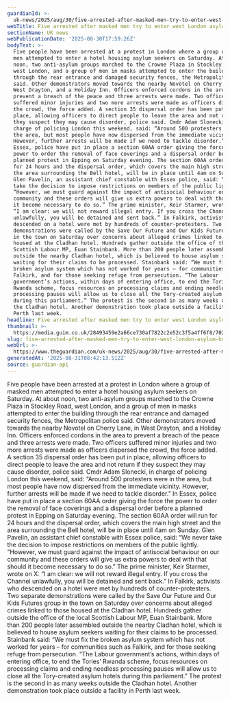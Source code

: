 ```yaml
---
guardianId: >-
  uk-news/2025/aug/30/five-arrested-after-masked-men-try-to-enter-west-london-asylum-hotel
webTitle: Five arrested after masked men try to enter west London asylum hotel
sectionName: UK news
webPublicationDate: '2025-08-30T17:59:26Z'
bodyText: >-
  Five people have been arrested at a protest in London where a group of masked
  men attempted to enter a hotel housing asylum seekers on Saturday. At about
  noon, two anti-asylum groups marched to the Crowne Plaza in Stockley Road,
  west London, and a group of men in masks attempted to enter the building
  through the rear entrance and damaged security fences, the Metropolitan police
  said. Other demonstrators moved towards the nearby Novotel on Cherry Lane, in
  West Drayton, and a Holiday Inn. Officers enforced cordons in the area to
  prevent a breach of the peace and three arrests were made. Two officers
  suffered minor injuries and two more arrests were made as officers dispersed
  the crowd, the force added. A section 35 dispersal order has been put in
  place, allowing officers to direct people to leave the area and not return if
  they suspect they may cause disorder, police said. Cmdr Adam Slonecki, in
  charge of policing London this weekend, said: “Around 500 protesters were in
  the area, but most people have now dispersed from the immediate vicinity.
  However, further arrests will be made if we need to tackle disorder.” In
  Essex, police have put in place a section 60AA order giving the force the
  power to order the removal of face coverings and a dispersal order before a
  planned protest in Epping on Saturday evening. The section 60AA order will run
  for 24 hours and the dispersal order, which covers the main high street and
  the area surrounding the Bell hotel, will be in place until 4am on Sunday.
  Glen Pavelin, an assistant chief constable with Essex police, said: “We never
  take the decision to impose restrictions on members of the public lightly.
  “However, we must guard against the impact of antisocial behaviour on our
  community and these orders will give us extra powers to deal with that should
  it become necessary to do so.” The prime minister, Keir Starmer, wrote on X:
  “I am clear: we will not reward illegal entry. If you cross the Channel
  unlawfully, you will be detained and sent back.” In Falkirk, activists who
  descended on a hotel were met by hundreds of counter-protesters. Two separate
  demonstrations were called by the Save Our Future and Our Kids Futures group
  in the town on Saturday over concerns about alleged crimes linked to those
  housed at the Cladhan hotel. Hundreds gather outside the office of the local
  Scottish Labour MP, Euan Stainbank. More than 200 people later assembled
  outside the nearby Cladhan hotel, which is believed to house asylum seekers
  waiting for their claims to be processed. Stainbank said: “We must fix the
  broken asylum system which has not worked for years – for communities such as
  Falkirk, and for those seeking refuge from persecution. “The Labour
  government’s actions, within days of entering office, to end the Tories’
  Rwanda scheme, focus resources on processing claims and ending needless
  processing pauses will allow us to close all the Tory-created asylum hotels
  during this parliament.” The protest is the second in as many weeks outside
  the Cladhan hotel. Another demonstration took place outside a facility in
  Perth last week.
headline: Five arrested after masked men try to enter west London asylum hotel
thumbnail: >-
  https://media.guim.co.uk/28493459e2a66ce730af7822c2e52c3f5a4ff6f8/702_354_2148_1719/500.jpg
slug: five-arrested-after-masked-men-try-to-enter-west-london-asylum-hotel
webUrl: >-
  https://www.theguardian.com/uk-news/2025/aug/30/five-arrested-after-masked-men-try-to-enter-west-london-asylum-hotel
generatedAt: '2025-08-31T08:42:13.512Z'
source: guardian-api
---
```

Five people have been arrested at a protest in London where a group of masked men attempted to enter a hotel housing asylum seekers on Saturday. At about noon, two anti-asylum groups marched to the Crowne Plaza in Stockley Road, west London, and a group of men in masks attempted to enter the building through the rear entrance and damaged security fences, the Metropolitan police said. Other demonstrators moved towards the nearby Novotel on Cherry Lane, in West Drayton, and a Holiday Inn. Officers enforced cordons in the area to prevent a breach of the peace and three arrests were made. Two officers suffered minor injuries and two more arrests were made as officers dispersed the crowd, the force added. A section 35 dispersal order has been put in place, allowing officers to direct people to leave the area and not return if they suspect they may cause disorder, police said. Cmdr Adam Slonecki, in charge of policing London this weekend, said: “Around 500 protesters were in the area, but most people have now dispersed from the immediate vicinity. However, further arrests will be made if we need to tackle disorder.” In Essex, police have put in place a section 60AA order giving the force the power to order the removal of face coverings and a dispersal order before a planned protest in Epping on Saturday evening. The section 60AA order will run for 24 hours and the dispersal order, which covers the main high street and the area surrounding the Bell hotel, will be in place until 4am on Sunday. Glen Pavelin, an assistant chief constable with Essex police, said: “We never take the decision to impose restrictions on members of the public lightly. “However, we must guard against the impact of antisocial behaviour on our community and these orders will give us extra powers to deal with that should it become necessary to do so.” The prime minister, Keir Starmer, wrote on X: “I am clear: we will not reward illegal entry. If you cross the Channel unlawfully, you will be detained and sent back.” In Falkirk, activists who descended on a hotel were met by hundreds of counter-protesters. Two separate demonstrations were called by the Save Our Future and Our Kids Futures group in the town on Saturday over concerns about alleged crimes linked to those housed at the Cladhan hotel. Hundreds gather outside the office of the local Scottish Labour MP, Euan Stainbank. More than 200 people later assembled outside the nearby Cladhan hotel, which is believed to house asylum seekers waiting for their claims to be processed. Stainbank said: “We must fix the broken asylum system which has not worked for years – for communities such as Falkirk, and for those seeking refuge from persecution. “The Labour government’s actions, within days of entering office, to end the Tories’ Rwanda scheme, focus resources on processing claims and ending needless processing pauses will allow us to close all the Tory-created asylum hotels during this parliament.” The protest is the second in as many weeks outside the Cladhan hotel. Another demonstration took place outside a facility in Perth last week.
